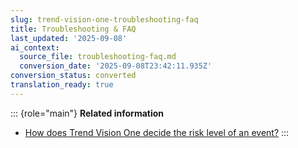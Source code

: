 ```yaml
---
slug: trend-vision-one-troubleshooting-faq
title: Troubleshooting & FAQ
last_updated: '2025-09-08'
ai_context:
  source_file: troubleshooting-faq.md
  conversion_date: '2025-09-08T23:42:11.935Z'
conversion_status: converted
translation_ready: true
---
```


::: {role="main"}
**Related information**

- [How does Trend Vision One decide the risk level of an event?](how-does-risk-level-event.mdx)
:::
